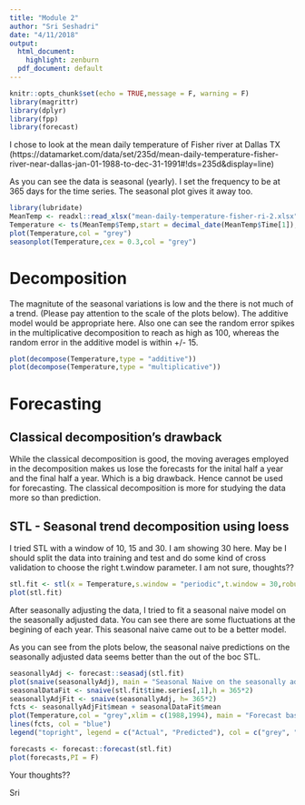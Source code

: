 ```yaml
---
title: "Module 2"
author: "Sri Seshadri"
date: "4/11/2018"
output:
  html_document:
    highlight: zenburn
  pdf_document: default
---
```


```r
knitr::opts_chunk$set(echo = TRUE,message = F, warning = F)
library(magrittr)
library(dplyr)
library(fpp)
library(forecast)
```

I chose to look at the mean daily temperature of Fisher river at Dallas TX (https://datamarket.com/data/set/235d/mean-daily-temperature-fisher-river-near-dallas-jan-01-1988-to-dec-31-1991#!ds=235d&display=line)

As you can see the data is seasonal (yearly). I set the frequency to be at 365 days for the time series. The seasonal plot gives it away too.

```r
library(lubridate)
MeanTemp <- readxl::read_xlsx("mean-daily-temperature-fisher-ri-2.xlsx")
Temperature <- ts(MeanTemp$Temp,start = decimal_date(MeanTemp$Time[1]), frequency = 365)
plot(Temperature,col = "grey")
seasonplot(Temperature,cex = 0.3,col = "grey")
```

# Decomposition 

The magnitute of the seasonal variations is low and the there is not much of a trend. (Please pay attention to the scale of the plots below). The additive model would be appropriate here. Also one can see the random error spikes in the multiplicative decomposition to reach as high as 100, whereas the random error in the additive model is within +/- 15. 

```r
plot(decompose(Temperature,type = "additive"))
plot(decompose(Temperature,type = "multiplicative"))
```

# Forecasting

## Classical decomposition's drawback

While the classical decomposition is good, the moving averages employed in the decomposition makes us lose the forecasts for the inital half a year and the final half a year. Which is a big drawback. Hence cannot be used for forecasting. The classical decomposition is more for studying the data more so than prediction.

## STL - Seasonal trend decomposition using loess

I tried STL with a window of 10, 15 and 30. I am showing 30 here. May be I should split the data into training and test and do some kind of cross validation to choose the right t.window parameter. I am not sure, thoughts??


```r
stl.fit <- stl(x = Temperature,s.window = "periodic",t.window = 30,robust = T)
plot(stl.fit)

```

After seasonally adjusting the data, I tried to fit a seasonal naive model on the seasonally adjusted data. You can see there are some fluctuations at the begining of each year. This seasonal naive came out to be a better model. 

As you can see from the plots below, the seasonal naive predictions on the seasonally adjusted data seems better than the out of the boc STL.


```r
seasonallyAdj <- forecast::seasadj(stl.fit)
plot(snaive(seasonallyAdj), main = "Seasonal Naive on the seasonally adjusted data")
seasonalDataFit <- snaive(stl.fit$time.series[,1],h = 365*2)
seasonallyAdjFit <- snaive(seasonallyAdj, h= 365*2)
fcts <- seasonallyAdjFit$mean + seasonalDataFit$mean
plot(Temperature,col = "grey",xlim = c(1988,1994), main = "Forecast based on seasonal naive on de-seasonalized data")
lines(fcts, col = "blue")
legend("topright", legend = c("Actual", "Predicted"), col = c("grey", "blue"),cex = 0.5, lty = 1)

```

```r
forecasts <- forecast::forecast(stl.fit)
plot(forecasts,PI = F)

```


Your thoughts??

Sri
